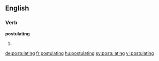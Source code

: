 ==English==

===Verb===
'''postulating'''

# {{present participle of|postulate}}

[[de:postulating]]
[[fr:postulating]]
[[hu:postulating]]
[[sv:postulating]]
[[vi:postulating]]